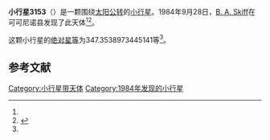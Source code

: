 {{Infobox planet
| bgcolour = #FFFFC0
| name = 3153 Lincoln
| symbol = 
| image = 
| caption = 
| discovery = yes
| discovery_ref = 
| discoverer = [[B._A._Skiff|B. A. Skiff]]
| discovery_site = [[可可尼诺县|可可尼诺县]] 
| discovered = 1984年9月28日
| designations = yes
| mp_name = 
| named_after = 
| alt_names = 1984 SH3/ 1969 TF5 / 1975 GD / 1979 GQ / 1979 KJ1 / 1982 BY5
| mp_category = [[主带小行星|主带小行星]]
| orbit_ref = <ref name="a">[http://ssd.jpl.nasa.gov/sbdb.cgi?sstr=3153 3153 Lincoln] {{Wayback|url=http://ssd.jpl.nasa.gov/sbdb.cgi?sstr=3153 |date=20200918001445 }}，小行星數據庫瀏覽器（JPL Small-Body Database Browser）－[[美国国家航空航天局|美国国家航空航天局]]喷气推进实验室</ref>
| epoch = 2456400.5 (2013年4月18日更新)
| aphelion = {{convert|2.735653239465762|AU|km|3|abbr=on|lk=out}}
| perihelion = {{convert|2.109926117848262|AU|km|3|abbr=on}}
| semimajor = {{convert|2.422789678657012|AU|km|3|abbr=on}}
| eccentricity = 0.129133603
| period = 1377.437807 [[日|日]]<br />3.77[[儒略年|儒略年]]
| avg_speed = 
| inclination = 7.706108508614633
| asc_node = 40.70805975395092
| mean_anomaly = 
| arg_peri = 347.3538973445141
| satellites = 
| physical_characteristics = yes
| dimensions = 
| mass = 
| density = 
| surface_grav = 
| escape_velocity = 
| sidereal_day = 
| axial_tilt = 
| pole_ecliptic_lat = 
| pole_ecliptic_lon = 
| albedo = 
| temperatures= 
| temp_name1 = 
| mean_temp_1 = 
| max_temp_1 = 
| temp_name2 = 
| max_temp_2 = 
| spectral_type = 
| abs_magnitude = 347.3538973445141
}}

'''小行星3153'''（{{lang-en|3153 Lincoln}}）是一颗围绕[[太阳|太阳]][[公转|公转]]的[[小行星|小行星]]。1984年9月28日，[[B._A._Skiff|B. A. Skiff]]在可可尼诺县发现了此天体<ref name="a" /><ref>{{cite news|title=小行星列表|url=http://cfa-www.harvard.edu/iau/lists/NumberedMPs.txt|accessdate=2013-07-08|newspaper=哈佛大学|archive-date=2008-05-17|archive-url=https://web.archive.org/web/20080517010638/http://cfa-www.harvard.edu/iau/lists/NumberedMPs.txt|dead-url=no}}</ref>。

这颗小行星的[[绝对星等|绝对星等]]为347.3538973445141等<ref name="a" />。

==参考文献==
{{reflist}}
{{Minor Planet Number|[[小行星3152|小行星3152]]|[[小行星3154|小行星3154]]}}

{{小天体}}

[[Category:小行星带天体|Category:小行星带天体]]
[[Category:1984年发现的小行星|Category:1984年发现的小行星]]

{{asteroid-stub}}